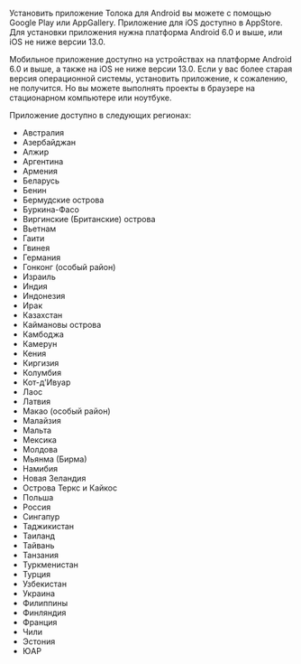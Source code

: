 <Cut title="Где найти и как установить приложение?">

Установить приложение Толока для Android вы можете с помощью Google Play или AppGallery. Приложение для iOS доступно в AppStore. Для установки приложения нужна платформа Android 6.0 и выше, или iOS не ниже версии 13.0.

</Cut>

<Cut title="Проблемы с установкой — слишком старая операционная система">

Мобильное приложение доступно на устройствах на платформе Android 6.0 и выше, а также на iOS не ниже версии 13.0. Если у вас более старая версия операционной системы, установить приложение, к сожалению, не получится. Но вы можете выполнять проекты в браузере на стационарном компьютере или ноутбуке.

</Cut>

<Cut title="В каких странах доступно приложение?">

Приложение доступно в следующих регионах:

- Австралия
- Азербайджан
- Алжир
- Аргентина
- Армения
- Беларусь
- Бенин
- Бермудские острова
- Буркина-Фасо
- Виргинские (Британские) острова
- Вьетнам
- Гаити
- Гвинея
- Германия
- Гонконг (особый район)
- Израиль
- Индия
- Индонезия
- Ирак
- Казахстан
- Каймановы острова
- Камбоджа
- Камерун
- Кения
- Киргизия
- Колумбия
- Кот-д'Ивуар
- Лаос
- Латвия
- Макао (особый район)
- Малайзия
- Мальта
- Мексика
- Молдова
- Мьянма (Бирма)
- Намибия
- Новая Зеландия
- Острова Теркс и Кайкос
- Польша
- Россия
- Сингапур
- Таджикистан
- Таиланд
- Тайвань
- Танзания
- Туркменистан
- Турция
- Узбекистан
- Украина
- Филиппины
- Финляндия
- Франция
- Чили
- Эстония
- ЮАР

</Cut>
